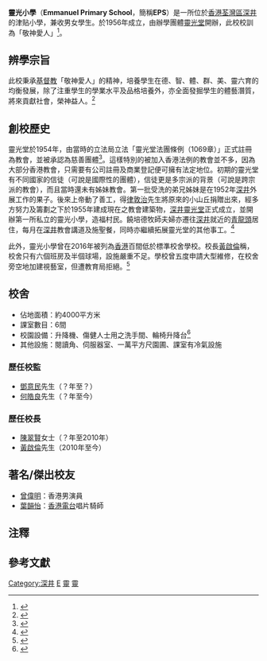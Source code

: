 {{Otheruses|subject=靈光小學|other=EPS的其他意思|EPS (消歧义)}}
{{Infobox_School 
| name = 靈光小學
| Other name = Emmanuel Primary School
| image = 
| established = 1956年
| religion = [[基督教|基督教]]
| type = 津贴小學
| chancellor = 何皓良先生
| principal = 黃啟倫先生
| enrollment = 130多個
| free_label = 級別
| free_text = 小一至小六
| location = [[新界|新界]][[荃灣|荃灣]][[青山公路|青山公路]]深井段13咪
| information = (852) 2491 0256
| website = http://www.emm.edu.hk/
}}
'''靈光小學'''（'''Emmanuel Primary School'''，簡稱'''EPS'''）是一所位於[[香港|香港]][[荃灣區|荃灣區]][[深井|深井]]的津贴小學，兼收男女學生。於1956年成立，由辦學團體[[靈光堂|靈光堂]]開辦，此校校訓為「敬神愛人」<ref>{{cite web|url=https://www.emm.edu.hk/website/singlepage/index?channel_id=7770|title=校訓 - 靈光小學|access-date=2021-05-01|archive-date=2021-05-01|archive-url=https://web.archive.org/web/20210501115010/https://www.emm.edu.hk/website/singlepage/index?channel_id=7770|dead-url=no}}</ref>。

==辨學宗旨==
此校秉承[[基督教|基督教]]「敬神愛人」的精神，培養學生在德、智、體、群、美、靈六育的均衡發展，除了注重學生的學業水平及品格培養外，亦全面發掘學生的體藝潛質，將來貢獻社會，榮神益人。<ref>{{cite web|url=https://www.emm.edu.hk/website/|title=靈光小學|access-date=2018-06-21|archive-date=2021-05-02|archive-url=https://web.archive.org/web/20210502055804/https://www.emm.edu.hk/website/|dead-url=no}}</ref>

==創校歷史==
靈光堂於1954年，由當時的立法局立法「靈光堂法團條例（1069章）」正式註冊為教會，並被承認為慈善團體<ref>{{cite book|url=https://www.elegislation.gov.hk/hk/cap1069!zh-Hant-HK |title=第1069章《靈光堂法團條例》}}</ref>。這樣特別的被加入香港法例的教會並不多，因為大部分香港教會，只需要有公司註冊及商業登記便可擁有法定地位。初期的靈光堂有不同國家的信徒（可說是國際性的團體），信徒更是多宗派的背景（可說是跨宗派的教會），而且當時還未有姊妹教會。第一批受洗的弟兄姊妹是在1952年[[深井|深井]]外展工作的果子。後來上帝動了善工，得[[律敦治|律敦治]]先生將原來的小山丘捐贈出來，經多方努力及籌劃之下於1955年建成現在之教會建築物，[[深井|深井]][[靈光堂|靈光堂]]正式成立，並開辦第一所私立的靈光小學，造福村民。饒培德牧師夫婦亦遷往[[深井|深井]]就近的[[青龍頭|青龍頭]]居住，每月在[[深井|深井]]教會講道及施聖餐，同時亦繼續拓展靈光堂的其他事工。<ref>{{cite web|url=http://www.dechk.org.hk/file_history/history.htm|title=深井靈光堂歷史|access-date=2020-12-25|archive-date=2020-01-17|archive-url=https://web.archive.org/web/20200117125721/http://www.dechk.org.hk/file_history/history.htm|dead-url=no}}</ref>

此外，靈光小學曾在2016年被列為[[香港|香港]]百間低於標準校舍學校。校長[[黃啟倫|黃啟倫]]稱，校舍只有六個班房及半個球場，設施嚴重不足。學校曾五度申請大型維修，在校舍旁空地加建視藝室，但遭教育局拒絕。<ref>{{cite web|url=https://www.bastillepost.com/hongkong/article/1157113-%e3%80%8c%e7%81%ab%e6%9f%b4%e7%9b%92%e5%ad%b8%e6%a0%a1%e3%80%8d%e5%ad%98%e5%ae%89%e5%85%a8%e9%9a%b1%e6%82%a3-%e8%bf%91%e7%99%be%e6%a0%a1%e8%88%8d%e4%ba%9f%e5%be%85%e9%87%8d%e7%bd%ae|title=「火柴盒學校」存安全隱患 近百校舍亟待重置|date=2016年5月17日|newspaper=巴士的報}}</ref>

==校舍==
*佔地面積：約4000平方米
*課室數目：6間
*校園設備：升降機、傷健人士用之洗手間、輪椅升降台<ref>{{cite web|url=http://lifein.hk/education/PrimarySchDet.aspx?id=216&name=Emmanuel%20Primary%20School|title=小學 - 靈光小學，Emmanuel Primary School|access-date=2016-03-13|archive-date=2016-08-11|archive-url=https://web.archive.org/web/20160811160021/http://lifein.hk/Education/PrimarySchDet.aspx?id=216&name=Emmanuel%20Primary%20School|dead-url=no}}</ref>
*其他設施：閱讀角、伺服器室、一萬平方尺園圃、課室有冷氣設施 

===歷任校監===
*[[鄧意民|鄧意民]]先生（？年至？）
*[[何皓良|何皓良]]先生（？年至今）

===歷任校長===
*[[陳翠賢|陳翠賢]]女士（？年至2010年）
*[[黃啟倫|黃啟倫]]先生（2010年至今）

==著名/傑出校友==
*[[曾偉明|曾偉明]]：香港男演員{{noteTag|內容來自香港電台第二台廣播節目《守下留情》於2014年5月19日播出的訪問錄音「83射鵰集郵大行動 - 曾偉明 - 之 - 小時候 青龍頭」。}}
*[[葉韻怡|葉韻怡]]：[[香港電台|香港電台]]唱片騎師

==注釋==
{{noteFoot}}

==參考文獻==
{{reflist|2}}

[[Category:深井|Category:深井]]
[[Category:荃灣區小學|E]]
[[Category:香港基督教新教学校|靈]]
[[Category:1956年創建的教育機構|靈]]